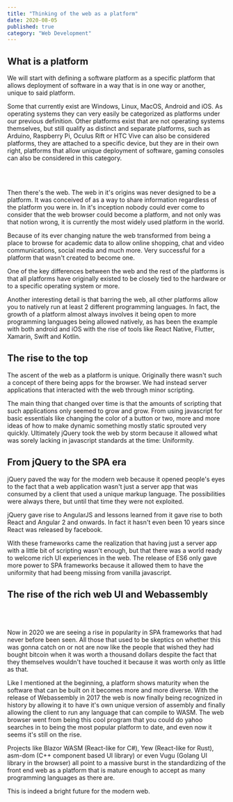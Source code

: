 ```yaml
---
title: "Thinking of the web as a platform"
date: 2020-08-05
published: true
category: "Web Development"
---
```


## What is a platform


We will start with defining a software platform as a specific platform that allows deployment of software in a way that is in one way or another, unique to said platform.

Some that currently exist are Windows, Linux, MacOS, Android and iOS. As operating systems they can very easily be categorized as platforms under our previous definition. Other platforms exist that are not operating systems themselves, but still qualify as distinct and separate platforms, such as Arduino, Raspberry Pi, Oculus Rift or HTC Vive can also be considered platforms, they are attached to a specific device, but they are in their own right, platforms that allow unique deployment of software, gaming consoles can also be considered in this category.

<br />
<img src="" className="" />
<br />
<br />

Then there's the web. The web in it's origins was never designed to be a platform. It was conceived of as a way to share information regardless of the platform you were in. In it's inception nobody could ever come to consider that the web browser could become a platform, and not only was that notion wrong, it is currently the most widely used platform in the world.

Because of its ever changing nature the web transformed from being a place to browse for academic data to allow online shopping, chat and video communications, social media and much more. Very successful for a platform that wasn't created to become one.

One of the key differences between the web and the rest of the platforms is that all platforms have originally existed to be closely tied to the hardware or to a specific operating system or more.

Another interesting detail is that barring the web, all other platforms allow you to natively run at least 2 different programming languages. In fact, the growth of a platform almost always involves it being open to more programming languages being allowed natively, as has been the example with both android and iOS with the rise of tools like React Native, Flutter, Xamarin, Swift and Kotlin.

## The rise to the top

The ascent of the web as a platform is unique. Originally there wasn't such a concept of there being apps for the browser. We had instead server applications that interacted with the web through minor scripting.

The main thing that changed over time is that the amounts of scripting that such applications only seemed to grow and grow. From using javascript for basic essentials like changing the color of a button or two, more and more ideas of how to make dynamic something mostly static sprouted very quickly. Ultimately jQuery took the web by storm because it allowed what was sorely lacking in javascript standards at the time: Uniformity.

## From jQuery to the SPA era

jQuery paved the way for the modern web because it opened people's eyes to the fact that a web application wasn't just a server app that was consumed by a client that used a unique markup language. The possibilities were always there, but until that time they were not exploited.

jQuery gave rise to AngularJS and lessons learned from it gave rise to both React and Angular 2 and onwards. In fact it hasn't even been 10 years since React was released by facebook.

With these frameworks came the realization that having just a server app with a little bit of scripting wasn't enough, but that there was a world ready to welcome rich UI experiences in the web. The release of ES6 only gave more power to SPA frameworks because it allowed them to have the uniformity that had beeng missing from vanilla javascript.

## The rise of the rich web UI and Webassembly

<br />
<img src="" className="" />
<br />
<br />

Now in 2020 we are seeing a rise in popularity in SPA frameworks that had never before been seen. All those that used to be skeptics on whether this was gonna catch on or not are now like the people that wished they had bought bitcoin when it was worth a thousand dollars despite the fact that they themselves wouldn't have touched it because it was worth only as little as that.

Like I mentioned at the beginning, a platform shows maturity when the software that can be built on it becomes more and more diverse. With the release of Webassembly in 2017 the web is now finally being recognized in history by allowing it to have it's own unique version of assembly and finally allowing the client to run any language that can compile to WASM. The web browser went from being this cool program that you could do yahoo searches in to being the most popular platform to date, and even now it seems it's still on the rise.

Projects like Blazor WASM (React-like for C#), Yew (React-like for Rust), asm-dom (C++ component based UI library) or even Vugu (Golang UI library in the browser) all point to a massive burst in the standardizing of the front end web as a platform that is mature enough to accept as many programming languages as there are.

This is indeed a bright future for the modern web.